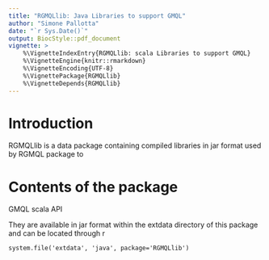 ```yaml
---
title: "RGMQLlib: Java Libraries to support GMQL"
author: "Simone Pallotta"
date: "`r Sys.Date()`"
output: BiocStyle::pdf_document
vignette: >
    %\VignetteIndexEntry{RGMQLlib: scala Libraries to support GMQL}
    %\VignetteEngine{knitr::rmarkdown}
    %\VignetteEncoding{UTF-8}
    %\VignettePackage{RGMQLlib}
    %\VignetteDepends{RGMQLlib}
---
```


# Introduction

RGMQLlib is a data package containing compiled libraries in jar format
used by RGMQL package to

# Contents of the package
GMQL scala API

They are available in jar format within the extdata directory of this package 
and can be located through r 
```
system.file('extdata', 'java', package='RGMQLlib')
```
